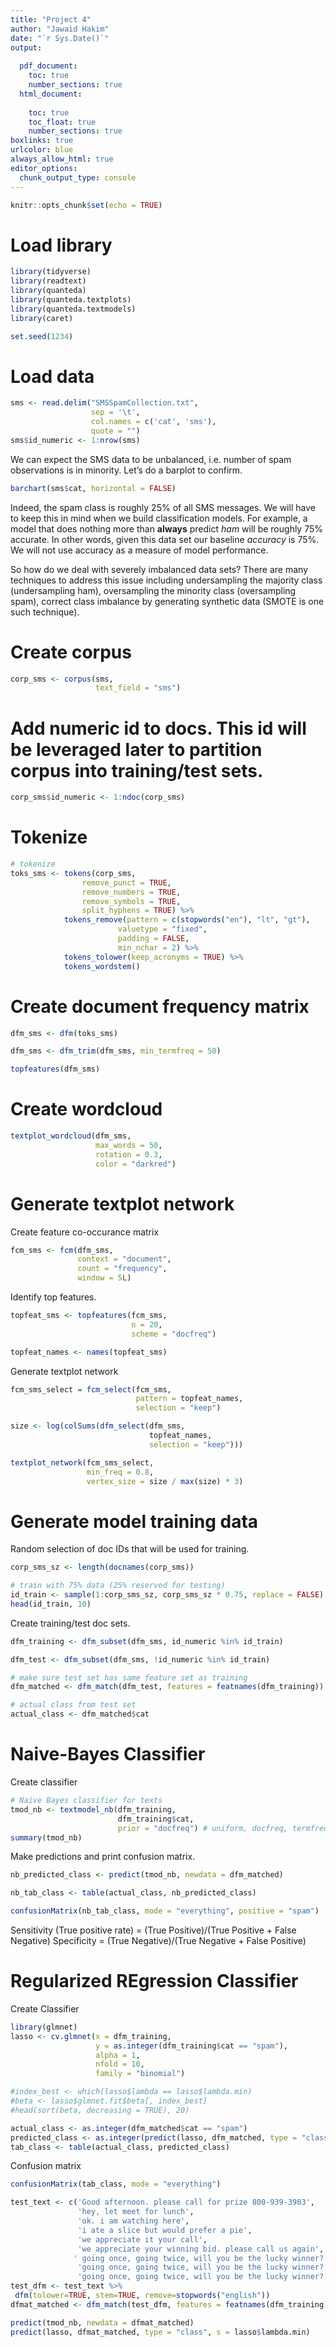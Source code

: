 ```yaml
---
title: "Project 4"
author: "Jawaid Hakim"
date: "`r Sys.Date()`"
output:
  
  pdf_document: 
    toc: true
    number_sections: true
  html_document:
    
    toc: true
    toc_float: true
    number_sections: true
boxlinks: true
urlcolor: blue
always_allow_html: true
editor_options: 
  chunk_output_type: console
---
```


```r
knitr::opts_chunk$set(echo = TRUE)
```

# Load library

```r
library(tidyverse)
library(readtext)
library(quanteda)
library(quanteda.textplots)
library(quanteda.textmodels)
library(caret)
```

```r
set.seed(1234)
```

# Load data

```r
sms <- read.delim("SMSSpamCollection.txt", 
                  sep = '\t', 
                  col.names = c('cat', 'sms'), 
                  quote = "")
sms$id_numeric <- 1:nrow(sms)
```

We can expect the SMS data to be  unbalanced, i.e. number of spam observations is in minority. Let's do a barplot to confirm.  

```r
barchart(sms$cat, horizontal = FALSE)
```

Indeed, the spam class is roughly 25% of all SMS messages. We will have to keep this in mind when we build classification models. For example, a model that does nothing more than **always** predict $ham$ will be roughly 75% accurate. In other words, given this data set our baseline *accuracy* is 75%. We will not use accuracy as a measure of model performance.  

So how do we deal with severely imbalanced data sets? There are many techniques to address this issue including undersampling the majority class (undersampling ham), oversampling the minority class (oversampling spam), correct class imbalance by generating synthetic data (SMOTE is one such technique).

# Create corpus

```r
corp_sms <- corpus(sms, 
                   text_field = "sms")
```

# Add numeric id to docs. This id will be leveraged later to partition corpus into training/test sets.

```r
corp_sms$id_numeric <- 1:ndoc(corp_sms)
```

# Tokenize
```r
# tokenize
toks_sms <- tokens(corp_sms, 
                remove_punct = TRUE, 
                remove_numbers = TRUE,
                remove_symbols = TRUE, 
                split_hyphens = TRUE) %>%
            tokens_remove(pattern = c(stopwords("en"), "lt", "gt"),
                        valuetype = "fixed",
                        padding = FALSE, 
                        min_nchar = 2) %>%
            tokens_tolower(keep_acronyms = TRUE) %>%
            tokens_wordstem()
```

# Create document frequency matrix

```r
dfm_sms <- dfm(toks_sms)

dfm_sms <- dfm_trim(dfm_sms, min_termfreq = 50)

topfeatures(dfm_sms)
```

# Create wordcloud

```r
textplot_wordcloud(dfm_sms, 
                   max_words = 50, 
                   rotation = 0.3, 
                   color = "darkred")
```

# Generate textplot network

Create feature co-occurance matrix

```r
fcm_sms <- fcm(dfm_sms, 
               context = "document", 
               count = "frequency", 
               window = 5L)
```

Identify top features.

```r
topfeat_sms <- topfeatures(fcm_sms, 
                           n = 20, 
                           scheme = "docfreq")

topfeat_names <- names(topfeat_sms)
```

Generate textplot network

```r
fcm_sms_select = fcm_select(fcm_sms, 
                            pattern = topfeat_names, 
                            selection = "keep")

size <- log(colSums(dfm_select(dfm_sms, 
                               topfeat_names, 
                               selection = "keep")))

textplot_network(fcm_sms_select, 
                 min_freq = 0.8, 
                 vertex_size = size / max(size) * 3)
```

# Generate model training data

Random selection of doc IDs that will be used for training.

```r
corp_sms_sz <- length(docnames(corp_sms))

# train with 75% data (25% reserved for testing)
id_train <- sample(1:corp_sms_sz, corp_sms_sz * 0.75, replace = FALSE)
head(id_train, 10)
```

Create training/test doc sets.

```r
dfm_training <- dfm_subset(dfm_sms, id_numeric %in% id_train)

dfm_test <- dfm_subset(dfm_sms, !id_numeric %in% id_train)

# make sure test set has same feature set as training
dfm_matched <- dfm_match(dfm_test, features = featnames(dfm_training))

# actual class from test set
actual_class <- dfm_matched$cat
```


# Naive-Bayes Classifier

Create classifier

```r
# Naive Bayes classifier for texts
tmod_nb <- textmodel_nb(dfm_training, 
                        dfm_training$cat, 
                        prior = "docfreq") # uniform, docfreq, termfreq
summary(tmod_nb)
```

Make predictions and print confusion matrix.

```r
nb_predicted_class <- predict(tmod_nb, newdata = dfm_matched)

nb_tab_class <- table(actual_class, nb_predicted_class)

confusionMatrix(nb_tab_class, mode = "everything", positive = "spam")
```

Sensitivity (True positive rate) = (True Positive)/(True Positive + False Negative)
Specificity = (True Negative)/(True Negative + False Positive)

# Regularized REgression Classifier

Create Classifier

```r
library(glmnet)
lasso <- cv.glmnet(x = dfm_training,
                   y = as.integer(dfm_training$cat == "spam"),
                   alpha = 1,
                   nfold = 10,
                   family = "binomial")

#index_best <- which(lasso$lambda == lasso$lambda.min)
#beta <- lasso$glmnet.fit$beta[, index_best]
#head(sort(beta, decreasing = TRUE), 20)

actual_class <- as.integer(dfm_matched$cat == "spam")
predicted_class <- as.integer(predict(lasso, dfm_matched, type = "class"))
tab_class <- table(actual_class, predicted_class)
```

Confusion matrix
```r
confusionMatrix(tab_class, mode = "everything")
```


```r
test_text <- c('Good afternoon. please call for prize 800-939-3903',
               'hey, let meet for lunch',
               'ok. i am watching here',
               'i ate a slice but would prefer a pie',
               'we appreciate it your call',
               'we appreciate your winning bid. please call us again',
              ' going once, going twice, will you be the lucky winner?',
               'going once, going twice, will you be the lucky winner? call us to claim your prize',
               'going once, going twice, will you be the lucky winner? call us to claim your prize at 800-393-3343')
test_dfm <- test_text %>% 
 dfm(tolower=TRUE, stem=TRUE, remove=stopwords("english"))
dfmat_matched <- dfm_match(test_dfm, features = featnames(dfm_training))

predict(tmod_nb, newdata = dfmat_matched)
predict(lasso, dfmat_matched, type = "class", s = lasso$lambda.min)
```


```r

```


